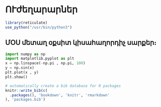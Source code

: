 # ՈՒժեղարարներ

```r
library(reticulate)
use_python("/usr/bin/python3")
```


## <b>ՄՕՍ մետաղ օքսիտ կիսահաղորդիչ սարքեր։</b>

  
```python
import numpy as np
import matplotlib.pyplot as plt
x = np.linspace(-np.pi , np.pi, 100)
y = np.sin(x)
plt.plot(x , y)
plt.show()
```

```r
# automatically create a bib database for R packages
knitr::write_bib(c(
  .packages(), 'bookdown', 'knitr', 'rmarkdown'
), 'packages.bib')
```